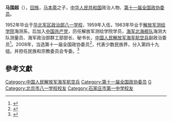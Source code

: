 '''马国超'''（{{bd|1939年||}}），[[回族|回族]]，[[马本斋|马本斋]]之子，[[中华人民共和国|中华人民共和国]]政治人物、[[第十一届全国政协委员|第十一届全国政协委员]]。

1952年毕业于[[北京市八一学校|华北军区政治部八一学校]]，1959年入伍，1963年毕业于[[解放军测绘学院|解放军测绘学院]]海测系，后加入[[中国共产党|中国共产党]]，历任解放军测绘学院学员，[[中国人民解放军北部战区海军|海军北海舰队]]海测大队测量员、海军政治部群工部部长、秘书长，[[中国人民解放军海军航空兵|中国人民解放军海军航空兵]]副政治委员<ref>{{cite web|url=http://xyh.bayims.cn/article/253.html|title=【校友访谈】与民族英雄马本斋之子马国超将军座谈|publisher=北京市八一学校校友会|date=2016-05-10|accessdate=2020-12-12|archive-date=2021-05-12|archive-url=https://web.archive.org/web/20210512184238/http://xyh.bayims.cn/article/253.html|dead-url=no}}</ref>。2008年，当选第十一届全国政协委员<ref>{{cite news|title=第十一届全国政协委员名单|url=http://www.indaa.com.cn/zt/2009qglh/zxzs/200903/t20090303_127573.html|accessdate=2013-04-09|newspaper=新华社北京1月25日电 中国人民政治协商会议第十一届全国委员会委员名单(共2237人，2008年1月25日政协第十届全国委员会常务委员会第二十次会议通过)|date=2008年1月25日|deadurl=yes|archiveurl=https://web.archive.org/web/20130928014403/http://www.indaa.com.cn/zt/2009qglh/zxzs/200903/t20090303_127573.html|archivedate=2013年9月28日}}</ref>，代表少数民族界，分入第四十九组。并担任民族和宗教委员会专委。<ref>{{cite news|title=全国政协信息-马国超|url=http://www.cppcc.gov.cn/CMS/wylibary/showJcwyxtInfoWylibary.action?tabJcwyxt.guid=11W0017030&wytype=wjwy|accessdate=2013-04-11|newspaper=全国政协委员会|archive-date=2019-09-02|archive-url=https://web.archive.org/web/20190902204002/http://www.cppcc.gov.cn/CMS/wylibary/showJcwyxtInfoWylibary.action?tabJcwyxt.guid=11W0017030&wytype=wjwy|dead-url=no}}</ref>

==參考文獻==
{{reflist}}
{{中国政治人物小作品}}

[[Category:中国人民解放军海军航空兵|Category:中国人民解放军海军航空兵]]
[[Category:第十一届全国政协委员|Category:第十一届全国政协委员]]
[[Category:馬姓|G]]
[[Category:北京市八一学校校友|Category:北京市八一学校校友]]
[[Category:石家庄市第一中学校友|Category:石家庄市第一中学校友]]